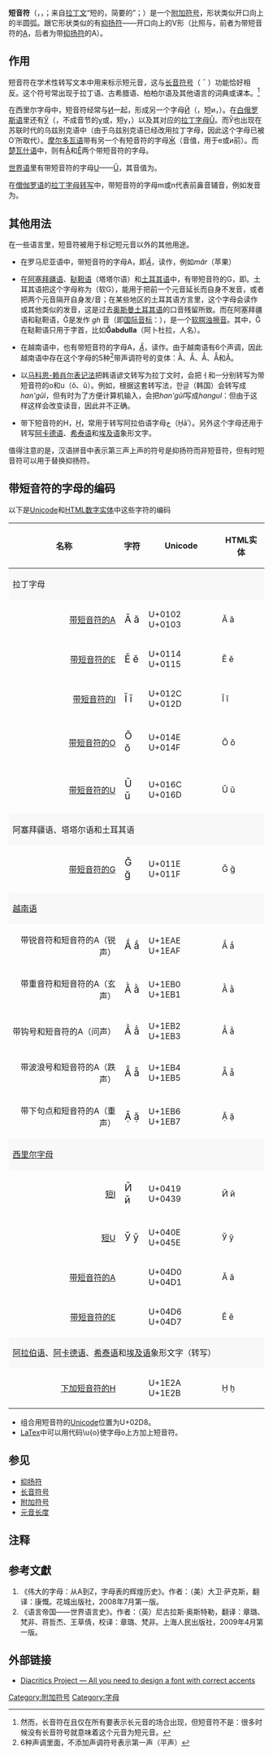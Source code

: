 {{Diacritical marks|◌̆}}
{{Not|抑扬符}}
{{Letters with breve}}
'''短音符'''（{{lang-en|Breve}}，{{pron-en|ˈbriːv}}，{{IPA-en|ˈbrɛv|}}；来自[[拉丁文|拉丁文]]{{lang|la|''brevis''}}“短的，简要的”；{{IPA|◌̆}}）是一个[[附加符号|附加符号]]，形状类似开口向上的半圆弧。跟它形状类似的有[[抑扬符|抑扬符]]——开口向上的V形（比照{{lang|en|''[[Ă|Ă]] ă''}}与{{lang|en|''[[Ǎ|Ǎ]] ǎ''}}，前者为带短音符的[[A|A]]，后者为带[[抑扬符|抑扬符]]的A）。

==作用==
短音符在学术性转写文本中用来标示短元音，这与[[长音符号|长音符号]]（ ¯ ）功能恰好相反。这个符号常出现于拉丁语、古希腊语、柏柏尔语及其他语言的词典或课本。<ref>然而，长音符在且仅在所有要表示长元音的场合出现，但短音符不是：很多时候没有长音符号就意味着这个元音为短元音。</ref>

在西里尔字母中，短音符经常与[[И|И]]一起，形成另一个字母[[Й|Й]]（{{lang|ru|и краткое}}，短и，{{IPA|/j/}}）。在[[白俄罗斯语|白俄罗斯语]]里还有[[Ў|Ў]]（{{lang|ru|У неслогово́е}}，不成音节的[[у|у]]或{{lang|ru|У кра́ткое}}，短у，{{IPA|/w/}}）以及其对应的[[俄罗斯语拉丁字母|拉丁字母]][[Ŭ|Ŭ]]。而Ў也出现在苏联时代的乌兹别克语中（由于乌兹别克语已经改用拉丁字母，因此这个字母已被O’所取代）。[[摩尔多瓦语|摩尔多瓦语]]带有另一个有短音符的字母[[Ӂ|Ӂ]]（音值{{IPA|/dʒ/}}，用于е或и前）。而[[楚瓦什语|楚瓦什语]]中，则有[[Ӑ|Ӑ]]和[[Ӗ|Ӗ]]两个带短音符的字母。

[[世界语|世界语]]里有带短音符的字母[[U|U]]——[[Ŭ|Ŭ]]，其音值为{{IPA|/w/}}。

在[[僧伽罗语|僧伽罗语]]的[[拉丁字母|拉丁字母]][[转写|转写]]中，带短音符的字母m或n代表前鼻音辅音，例如{{Unicode|n̆da}}发音为{{IPA|[ⁿda]}}。

==其他用法==
在一些语言里，短音符被用于标记短元音以外的其他用途。

*在罗马尼亚语中，带短音符的字母A，即''[[Ă|Ă]]''，读作{{IPA4|ə}}，例如''măr''（苹果）

*在[[阿塞拜疆语|阿塞拜疆语]]、[[鞑靼语|鞑靼语]]（塔塔尔语）和[[土耳其语|土耳其语]]中，有带短音符的G，即{{lang|la|''[[Ğ|Ğ]]''}}。土耳其语把这个字母称为{{lang|tr|''yumuşak ge''}}（软G），能用于把前一个元音延长而自身不发音，或者把两个元音隔开自身发{{IPA|/y}}/音；在某些地区的土耳其语方言里，这个字母会读作{{IPA|[ɡ]}}或其他类似的发音，这是过去[[奥斯曼土耳其语|奥斯曼土耳其语]]的口音残留所致。而在阿塞拜疆语和鞑靼语，Ğ是发作 ''gh'' 音（即[[国际音标|国际音标]]：{{IPA4|ɣ}}），是一个[[软腭浊擦音|软腭浊擦音]]。其中，Ğ在鞑靼语只用于字首，比如'''Ğabdulla'''（阿卜杜拉，人名）。

*在越南语中，也有带短音符的字母A，''[[Ă|Ă]]''，读作{{IPA4|a}}。由于越南语有6个声调，因此越南语中存在这个字母的5种<ref>6种声调里面，不添加声调符号表示第一声（平声）</ref>带声调符号的变体：Ằ、Ắ、Ẳ、Ẵ和Ặ。

*以[[马科恩-赖肖尔表记法|马科恩-赖肖尔表记法]]把韩语谚文转写为拉丁文时，会把ㅓ和ㅡ分别转写为带短音符的o和u（ŏ、ŭ）。例如，根据这套转写法，한글（韩国）会转写成''han'gŭl''，但有时为了方便计算机输入，会把''han'gŭl''写成''hangul''：但由于这样这样会改变读音，因此并不正确。
<!-- <ref>For example, that word 한글 han-geul is Romanized in [[McCune-Reischauer|McCune-Reischauer]] as ''han'gŭl''.The spelling ''han-geul'' is based on [[South_Korea|South Korea]]'s [[Revised_Romanization_of_Korean|Revised Romanization of Korean]] adopted in 2000 in part for ease in computer use, not on [[McCune-Reischauer|McCune-Reischauer]]. It is common, for convenience, to omit writing all diacritical marks in McCune Reishchauer including breves, in which case the word is spelled ''hangul'' not ''han'gŭl''. [[North_Korea|North Korea]] uses a variant of McCune-Reischauer that also utilizes breves for those two vowels.</ref> --> 

*带下短音符的H，''[[Ḫ|Ḫ]]''，常用于转写阿拉伯语字母ﺥ（Ḫāʾ）。另外这个字母还用于转写[[阿卡德语|阿卡德语]]、[[希泰语|希泰语]]和[[埃及语|埃及语]]象形文字。

值得注意的是，汉语拼音中表示第三声上声的符号是抑扬符而非短音符，但有时短音符可以用于替换抑扬符。

==带短音符的字母的编码==

以下是[[Unicode|Unicode]]和[[XML与HTML字符实体引用列表|HTML数字实体]]中这些字符的编码

{| class="wikitable"
|- style="border-top:3px double #999; border-bottom:1px double #999; "
!  名称
!  字符
!  Unicode 
!  HTML实体
|- style="border-bottom:1px solid #999; "
! colspan=5 style="background:#f8f8f8; font-weight:normal; " | 拉丁字母
|- style="text-align:center; border-bottom:1px solid #999; "
! style="text-align:right; " | [[Ă|带短音符的A]]
| style="font-size:larger;" | Ă ă
| U+0102 U+0103
| &#258; &#259;
|- style="text-align:center; border-bottom:1px solid #999; "
! style="text-align:right; " | [[Ĕ|带短音符的E]]
| style="font-size:larger;" | Ĕ ĕ
| U+0114 U+0115
| &#276; &#277;
|- style="text-align:center; border-bottom:1px solid #999; "
! style="text-align:right; " | [[Ĭ|带短音符的I]]
| style="font-size:larger;" | Ĭ ĭ
| U+012C U+012D
| &#300; &#301;
|- style="text-align:center; border-bottom:1px solid #999; "
! style="text-align:right; " | [[Ŏ|带短音符的O]]
| style="font-size:larger;" | Ŏ ŏ
| U+014E U+014F
| &#334; &#335;
|- style="text-align:center; border-bottom:1px solid #999; "
! style="text-align:right; " | [[Ŭ|带短音符的U]]
| style="font-size:larger;" | Ŭ ŭ
| U+016C U+016D
| &#364; &#365;
|- style="border-bottom:1px solid #999; "
! colspan=5 style="background:#f8f8f8; font-weight:normal; " | 阿塞拜疆语、塔塔尔语和土耳其语
|- style="text-align:center; border-bottom:1px solid #999; "
! style="text-align:right; " | [[Ğ|带短音符的G]]
| style="font-size:larger;" | Ğ ğ
| U+011E U+011F
| &#286; &#287;
|- style="border-bottom:1px solid #999; "
! colspan=5 style="background:#f8f8f8; font-weight:normal; " | [[越南语|越南语]]
|- style="text-align:center; border-bottom:1px solid #999; "
! style="text-align:right; " | 带锐音符和短音符的A（锐声）
| style="font-size:larger;" | Ắ ắ
| U+1EAE U+1EAF
| &#7854; &#7855;
|- style="text-align:center; border-bottom:1px solid #999; "
! style="text-align:right; " | 带重音符和短音符的A（玄声）
| style="font-size:larger;" | Ằ ằ
| U+1EB0 U+1EB1
| &#7856; &#7857;
|- style="text-align:center; border-bottom:1px solid #999; "
! style="text-align:right; " | 带钩号和短音符的A（问声）
| style="font-size:larger;" | Ẳ ẳ
| U+1EB2 U+1EB3
| &#7858; &#7859;
|- style="text-align:center; border-bottom:1px solid #999; "
! style="text-align:right; " | 带波浪号和短音符的A（跌声）
| style="font-size:larger;" | Ẵ ẵ
| U+1EB4 U+1EB5
| &#7860; &#7861;
|- style="text-align:center; border-bottom:1px solid #999; "
! style="text-align:right; " | 带下句点和短音符的A（重声）
| style="font-size:larger;" | Ặ ặ
| U+1EB6 U+1EB7
| &#7862; &#7863;
|-  style="border-bottom:1px solid #999; "
! colspan=5 style="background:#f8f8f8; font-weight:normal; " | [[西里尔字母|西里尔字母]]
|- style="text-align:center; border-bottom:1px solid #999; "
! style="text-align:right; " | [[Й|短I]]
| style="font-size:larger;" | Й й
| U+0419 U+0439
| &#1049; &#1081;
|- style="text-align:center; border-bottom:1px solid #999; "
! style="text-align:right; " | [[Ў|短U]]
| style="font-size:larger;" | Ў ў
| U+040E U+045E
| &#1038; &#1118;
|- style="text-align:center; border-bottom:1px solid #999; "
! style="text-align:right; " | [[Ӑ|带短音符的A]]
| style="font-size:larger;" | {{Unicode |Ӑ ӑ}}
| U+04D0 U+04D1
| &#1232; &#1233;
|- style="text-align:center; border-bottom:1px solid #999; "
! style="text-align:right; " | [[Ӗ|带短音符的Е]]
| style="font-size:larger;" | {{Unicode |Ӗ ӗ}}
| U+04D6 U+04D7
| &#1238; &#1239;
|- style="border-bottom:1px solid #999; "
! colspan=5 style="background:#f8f8f8; font-weight:normal; " | [[阿拉伯语|阿拉伯语]]、[[阿卡德语|阿卡德语]]、[[希泰语|希泰语]]和[[埃及语|埃及语]]象形文字（转写）
|- style="text-align:center; border-bottom:3px double #999; "
! style="text-align:right; " | [[Ḫ|下加短音符的H]]
| style="font-size:larger;" | {{Unicode |Ḫ ḫ}}
| U+1E2A U+1E2B
| &#7722; &#7723;
|}

*组合用短音符的[[Unicode|Unicode]]位置为U+02D8。
*[[LaTex|LaTex]]中可以用代码\u{o}使字母o上方加上短音符。

==参见==
*[[抑扬符|抑扬符]]
*[[长音符号|长音符号]]
*[[附加符号|附加符号]]
*[[元音长度|元音长度]]

==注释==
{{reflist}}

==参考文獻==
#《伟大的字母：从A到Z，字母表的辉煌历史》。作者：（美）大卫·萨克斯，翻译：康慨。花城出版社，2008年7月第一版。
#《语言帝国——世界语言史》。作者：（英）尼古拉斯·奥斯特勒，翻译：章璐、梵非、蒋哲杰、王草倩，校译：章璐、梵非。上海人民出版社，2009年4月第一版。<!-- 这是我第一次见到这么多人负责一本书，依然可以把译名、术语集体性搞错的……笑话？ -->

==外部链接==
*[http://diacritics.typo.cz Diacritics Project — All you need to design a font with correct accents] {{Wayback|url=http://diacritics.typo.cz/ |date=20181023081610 }}

{{Latin alphabet||breve}}

[[Category:附加符号|Category:附加符号]]
[[Category:字母|Category:字母]]